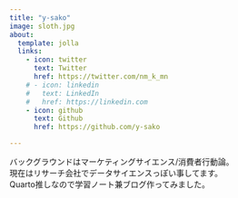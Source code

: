 ```yaml
---
title: "y-sako"
image: sloth.jpg
about:
  template: jolla
  links:
    - icon: twitter
      text: Twitter
      href: https://twitter.com/nm_k_mn
    # - icon: linkedin
    #   text: LinkedIn
    #   href: https://linkedin.com
    - icon: github
      text: Github
      href: https://github.com/y-sako

---
```


バックグラウンドはマーケティングサイエンス/消費者行動論。  
現在はリサーチ会社でデータサイエンスっぽい事してます。  
Quarto推しなので学習ノート兼ブログ作ってみました。
